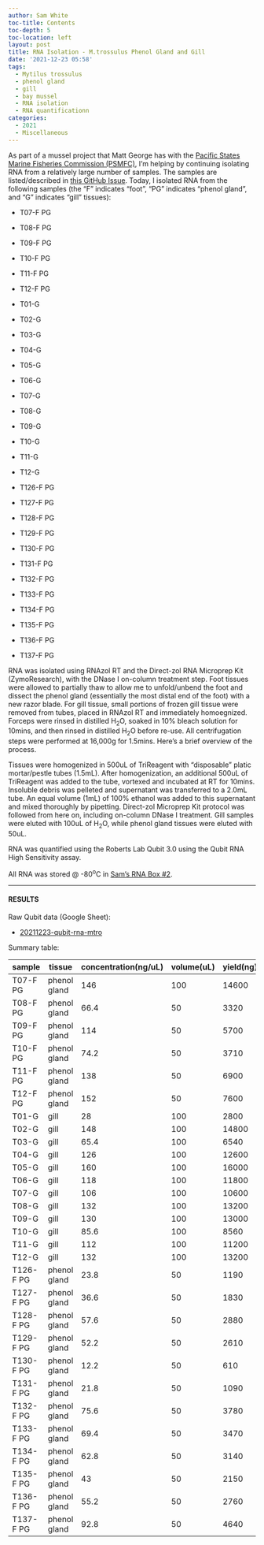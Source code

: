 ```yaml
---
author: Sam White
toc-title: Contents
toc-depth: 5
toc-location: left
layout: post
title: RNA Isolation - M.trossulus Phenol Gland and Gill
date: '2021-12-23 05:58'
tags: 
  - Mytilus trossulus
  - phenol gland
  - gill
  - bay mussel
  - RNA isolation
  - RNA quantificationn
categories: 
  - 2021
  - Miscellaneous
---
```

As part of a mussel project that Matt George has with the [Pacific States Marine Fisheries Commission (PSMFC)](https://www.psmfc.org/), I'm helping by continuing isolating RNA from a relatively large number of samples. The samples are listed/described in [this GitHub Issue](https://github.com/RobertsLab/resources/issues/1352). Today, I isolated RNA from the following samples (the "F" indicates "foot", "PG" indicates "phenol gland", and "G" indicates "gill" tissues):

- T07-F PG

- T08-F PG

- T09-F PG

- T10-F PG

- T11-F PG

- T12-F PG

- T01-G

- T02-G

- T03-G

- T04-G

- T05-G

- T06-G

- T07-G

- T08-G

- T09-G

- T10-G

- T11-G

- T12-G

- T126-F PG

- T127-F PG

- T128-F PG

- T129-F PG

- T130-F PG

- T131-F PG

- T132-F PG

- T133-F PG

- T134-F PG

- T135-F PG

- T136-F PG

- T137-F PG



RNA was isolated using RNAzol RT and the Direct-zol RNA Microprep Kit (ZymoResearch), with the DNase I on-column treatment step. Foot tissues were allowed to partially thaw to allow me to unfold/unbend the foot and dissect the phenol gland (essentially the most distal end of the foot) with a new razor blade. For gill tissue, small portions of frozen gill tissue were removed from tubes, placed in RNAzol RT and immediately homoegnized. Forceps were rinsed in distilled H<sub>2</sub>O, soaked in 10% bleach solution for 10mins, and then rinsed in distilled H<sub>2</sub>O before re-use. All centrifugation steps were performed at 16,000g for 1.5mins. Here's a brief overview of the process.

Tissues were homogenized in 500uL of TriReagent with "disposable" platic mortar/pestle tubes (1.5mL). After homogenization, an additional 500uL of TriReagent was added to the tube, vortexed and incubated at RT for 10mins. Insoluble debris was pelleted and supernatant was transferred to a 2.0mL tube. An equal volume (1mL) of 100% ethanol was added to this supernatant and mixed thoroughly by pipetting. Direct-zol Microprep Kit protocol was followed from here on, including on-column DNase I treatment. Gill samples were eluted with 100uL of H<sub>2</sub>O, while phenol gland tissues were eluted with 50uL.

RNA was quantified using the Roberts Lab Qubit 3.0 using the Qubit RNA High Sensitivity assay.

All RNA was stored @ -80<sup>o</sup>C in [Sam's RNA Box #2](https://docs.google.com/spreadsheets/d/1jL9gOqtcHrm8JPUtZ5KShpX7_olFuci_5Gq7xqgZKIM/edit?usp=sharing).


---

#### RESULTS


Raw Qubit data (Google Sheet):

- [20211223-qubit-rna-mtro](https://docs.google.com/spreadsheets/d/1TmNmtiJKA7mpTG9U9FnX8tsKdGcB7ooUdGZ5zvH4tS8/edit?usp=sharing)

Summary table:

| sample    | tissue       | concentration(ng/uL) | volume(uL) | yield(ng) |
|-----------|--------------|----------------------|------------|-----------|
| T07-F PG  | phenol gland | 146                  | 100        | 14600     |
| T08-F PG  | phenol gland | 66.4                 | 50         | 3320      |
| T09-F PG  | phenol gland | 114                  | 50         | 5700      |
| T10-F PG  | phenol gland | 74.2                 | 50         | 3710      |
| T11-F PG  | phenol gland | 138                  | 50         | 6900      |
| T12-F PG  | phenol gland | 152                  | 50         | 7600      |
| T01-G     | gill         | 28                   | 100        | 2800      |
| T02-G     | gill         | 148                  | 100        | 14800     |
| T03-G     | gill         | 65.4                 | 100        | 6540      |
| T04-G     | gill         | 126                  | 100        | 12600     |
| T05-G     | gill         | 160                  | 100        | 16000     |
| T06-G     | gill         | 118                  | 100        | 11800     |
| T07-G     | gill         | 106                  | 100        | 10600     |
| T08-G     | gill         | 132                  | 100        | 13200     |
| T09-G     | gill         | 130                  | 100        | 13000     |
| T10-G     | gill         | 85.6                 | 100        | 8560      |
| T11-G     | gill         | 112                  | 100        | 11200     |
| T12-G     | gill         | 132                  | 100        | 13200     |
| T126-F PG | phenol gland | 23.8                 | 50         | 1190      |
| T127-F PG | phenol gland | 36.6                 | 50         | 1830      |
| T128-F PG | phenol gland | 57.6                 | 50         | 2880      |
| T129-F PG | phenol gland | 52.2                 | 50         | 2610      |
| T130-F PG | phenol gland | 12.2                 | 50         | 610       |
| T131-F PG | phenol gland | 21.8                 | 50         | 1090      |
| T132-F PG | phenol gland | 75.6                 | 50         | 3780      |
| T133-F PG | phenol gland | 69.4                 | 50         | 3470      |
| T134-F PG | phenol gland | 62.8                 | 50         | 3140      |
| T135-F PG | phenol gland | 43                   | 50         | 2150      |
| T136-F PG | phenol gland | 55.2                 | 50         | 2760      |
| T137-F PG | phenol gland | 92.8                 | 50         | 4640      |